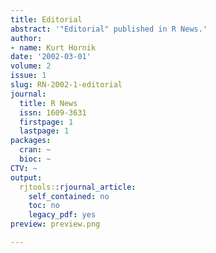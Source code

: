 ```yaml
---
title: Editorial
abstract: '"Editorial" published in R News.'
author:
- name: Kurt Hornik
date: '2002-03-01'
volume: 2
issue: 1
slug: RN-2002-1-editorial
journal:
  title: R News
  issn: 1609-3631
  firstpage: 1
  lastpage: 1
packages:
  cran: ~
  bioc: ~
CTV: ~
output:
  rjtools::rjournal_article:
    self_contained: no
    toc: no
    legacy_pdf: yes
preview: preview.png

---
```

